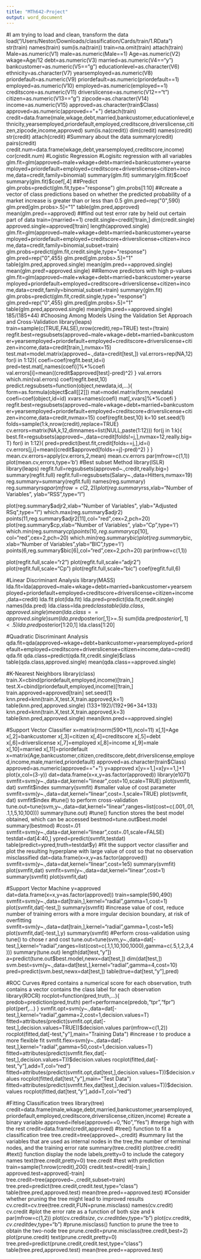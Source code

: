 ```yaml
---
title: "MTh642-Project"
output: word_document
---
```

#I am trying to load and clean, transform the data
load("/Users/Nestor/Downloads/classification/Cards/train/1.RData")
str(train)
names(train)
sum(is.na(train))
train=na.omit(train)
attach(train)
Male=as.numeric(V1)
male=as.numeric(Male==1)
Age=as.numeric(V2)
wkage=Age/12
debt=as.numeric(V3)
married=as.numeric(V4=="y")
bankcustomer=as.numeric(V5=="g")
educationlevel=as.character(V6)
ethnicity=as.character(V7)
yearsemployed=as.numeric(V8)
priordefault=as.numeric(V9)
priordefault=as.numeric(priordefault==1)
employed=as.numeric(V10)
employed=as.numeric(employed==1)
creditscore=as.numeric(V11)
driverslicense=as.numeric(V12=="t")
citizen=as.numeric(V13=="g")
zipcode=as.character(V14)
income=as.numeric(V15)
approved=as.character(train$Class)
approved=as.numeric(approved=="+")
detach(train)
credit=data.frame(male,wkage,debt,married,bankcustomer,educationlevel,ethnicity,yearsemployed,priordefault,employed,creditscore,driverslicense,citizen,zipcode,income,approved)
sum(is.na(credit))
dim(credit)
names(credit)
str(credit)
attach(credit)
#Summary about the data
summary(credit)
pairs(credit)
credit.num=data.frame(wkage,debt,yearsemployed,creditscore,income)
cor(credit.num)
#Logistic Regression
#Logisitc regression with all variables
glm.fit=glm(approved~male+wkage+debt+married+bankcustomer+yearsemployed+priordefault+employed+creditscore+driverslicense+citizen+income,data=credit,family=binomial)
summary(glm.fit)
summary(glm.fit)$coef
summary(glm.fit)$coef[,4]
##Predict
glm.probs=predict(glm.fit,type="response")
glm.probs[1:10]
##create a vector of class predictions based on whether the predicted probability of a market increase is greater than or less than 0.5
glm.pred=rep("0",590)
glm.pred[glm.probs>.5]="1"
table(glm.pred,approved)
mean(glm.pred==approved)
##find out test error rate by held out certain part of data
train=(married==1)
credit.single=credit[!train,]
dim(credit.single)
approved.single=approved[!train]
length(approved.single)
glm.fit=glm(approved~male+wkage+debt+married+bankcustomer+yearsemployed+priordefault+employed+creditscore+driverslicense+citizen+income,data=credit,family=binomial,subset=train)
glm.probs=predict(glm.fit,credit.single,type="response")
glm.pred=rep("0",455)
glm.pred[glm.probs>.5]="1"
table(glm.pred,approved.single)
mean(glm.pred==approved.single)
mean(glm.pred!=approved.single)
##Remove predictors with high p-values
glm.fit=glm(approved~male+wkage+debt+married+bankcustomer+yearsemployed+priordefault+employed+creditscore+driverslicense+citizen+income,data=credit,family=binomial,subset=train)
summary(glm.fit)
glm.probs=predict(glm.fit,credit.single,type="response")
glm.pred=rep("0",455)
glm.pred[glm.probs>.5]="1"
table(glm.pred,approved.single)
mean(glm.pred==approved.single)
185/(185+44)
#Choosing Among Models Using the Validation Set Approach and Cross-Validation
library(leaps)
train=sample(c(TRUE,FALSE),nrow(credit),rep=TRUE)
test=(!train)
regfit.best=regsubsets(approved~male+wkage+debt+married+bankcustomer+yearsemployed+priordefault+employed+creditscore+driverslicense+citizen+income,data=credit[train,],nvmax=15)
test.mat=model.matrix(approved~.,data=credit[test,])
val.errors=rep(NA,12)
for(i in 1:12){
coefi=coef(regfit.best,id=i)
pred=test.mat[,names(coefi)]%*%coefi
val.errors[i]=mean((credit$approved[test]-pred)^2)
}
val.errors
which.min(val.errors)
coef(regfit.best,10)
predict.regsubsets=function(object,newdata,id,...){
form=as.formula(object$call[[2]])
mat=model.matrix(form,newdata)
coefi=coef(object,id=id)
xvars=names(coefi)
mat[,xvars]%*%coefi
}
regfit.best=regsubsets(approved~male+wkage+debt+married+bankcustomer+yearsemployed+priordefault+employed+creditscore+driverslicense+citizen+income,data=credit,nvmax=15)
coef(regfit.best,10)
k=10
set.seed(1)
folds=sample(1:k,nrow(credit),replace=TRUE)
cv.errors=matrix(NA,k,12,dimnames=list(NULL,paste(1:12)))
for(j in 1:k){
best.fit=regsubsets(approved~.,data=credit[folds!=j,],nvmax=12,really.big=T)
for(i in 1:12){
  pred=predict(best.fit,credit[folds==j,],id=i)
  cv.errors[j,i]=mean((credit$approved[folds==j]-pred)^2)
}
}
mean.cv.errors=apply(cv.errors,2,mean)
mean.cv.errors
par(mfrow=c(1,1))
plot(mean.cv,errors,type='b')
#Best subset Method
library(ISLR)
library(leaps)
regfit.full=regsubsets(approved~.,credit,really.big=)
summary(regfit.full)
regfit.full=regsubsets(Salary~.,data=Hitters,nvmax=19)
reg.summary=summary(regfit.full)
names(reg.summary)
reg.summary$rsq
par(mfrow=c(2,2))
plot(reg.summary$rss,xlab="Number of Variables", ylab="RSS",type="l")

plot(reg.summary$adjr2,xlab="Number of Variables", ylab="Adjusted RSq",type="l")
which.max(reg.summary$adjr2)
points(11,reg.summary$adjr2[11],col="red",cex=2,pch=20)
plot(reg.summary$cp,xlab="Number of Variables", ylab="Cp",type='l')
which.min(reg.summary$cp)
points(10,reg.summary$cp[10], col="red",cex=2,pch=20)
which.min(reg.summary$bic)
plot(reg.summary$bic, xlab="Number of Variables",ylab="BIC",type='l')
points(6,reg.summary$bic[6],col="red",cex=2,pch=20)
par(mfrow=c(1,1))

plot(regfit.full,scale="r2")
plot(regfit.full,scale="adjr2")
plot(regfit.full,scale="Cp")
plot(regfit.full,scale="bic")
coef(regfit.full,6)


#Linear Discriminant Analysis
library(MASS)
lda.fit=lda(approved~male+wkage+debt+married+bankcustomer+yearsemployed+priordefault+employed+creditscore+driverslicense+citizen+income,data=credit)
lda.fit
plot(lda.fit)
lda.pred=predict(lda.fit,credit.single)
names(lda.pred)
lda.class=lda.pred$class
table(lda.class,approved.single)
mean(lda.class==approved.single)
sum(lda.pred$posterior[,1]>=.5)
sum(lda.pred$posterior[,1]<.5)
lda.pred$posterior[1:20,1]
lda.class[1:20]

#Quadratic Discriminant Analysis
qda.fit=qda(approved~wkage+debt+bankcustomer+yearsemployed+priordefault+employed+creditscore+driverslicense+citizen+income,data=credit)
qda.fit
qda.class=predict(qda.fit,credit.single)$class
table(qda.class,approved.single)
mean(qda.class==approved.single)

#K-Nearest Neighbors
library(class)
train.X=cbind(priordefault,employed,income)[train,]
test.X=cbind(priordefault,employed,income)[!train,]
train.approved=approved[train]
set.seed(1)
knn.pred=knn(train.X,test.X,train.approved,k=1)
table(knn.pred,approved.single)
(133+192)/(192+96+34+133)
knn.pred=knn(train.X,test.X,train.approved,k=3)
table(knn.pred,approved.single)
mean(knn.pred==approved.single)

#Support Vector Classifier
x=matrix(rnorm(590*11),ncol=11)
x[,1]=Age
x[,2]=bankcustomer
x[,3]=citizen
x[,4]=creditscore
x[,5]=debt
x[,6]=driverslicense
x[,7]=employed
x[,8]=income
x[,9]=male
x[,10]=married
x[,11]=priordefault
x=matrix(Age,bankcustomer,citizen,creditscore,debt,driverslicense,employed,income,male,married,priordefault)
approved=as.character(train$Class)
approved=as.numeric(approved=="+")
y=approved
x[y==1,]=x[y==1,]+1
plot(x,col=(3-y))
dat=data.frame(x=x,y=as.factor(approved))
library(e1071)
svmfit=svm(y~.,data=dat,kernel="linear",cost=10,scale=TRUE)
plot(svmfit, dat)
svmfit$index
summary(svmfit)
#smaller value of cost parameter
svmfit=svm(y~.,data=dat,kernel="linear",cost=.1,scale=TRUE)
plot(svmfit, dat)
svmfit$index
#tune() to perform cross-validation
tune.out=tune(svm,y~.,data=dat,kernel="linear",ranges=list(cost=c(.001,.01,.1,1,5,10,100)))
summary(tune.out)
#tune() function stores the best model obtained, which can be accessed
bestmod=tune.out$best.model
summary(bestmod)
#cost=.01
svmfit=svm(y~.,data=dat,kernel="linear",cost=.01,scale=FALSE)
testdat=dat[4:40,]
ypred=predict(svmfit,testdat)
table(predict=ypred,truth=testdat$y)
#fit the support vector classifier and plot the resulting hyperplane with large value of cost so that no observation misclassified
dat=data.frame(x=x,y=as.factor(approved))
svmfit=svm(y~.,data=dat,kernel="linear",cost=1e5)
summary(svmfit)
plot(svmfit,dat)
svmfit=svm(y~.,data=dat,kernel="linear",cost=1)
summary(svmfit)
plot(svmfit,dat)

#Support Vector Machine
y=approved
dat=data.frame(x=x,y=as.factor(approved))
train=sample(590,490)
svmfit=svm(y~.,data=dat[train,],kernel="radial",gamma=1,cost=1)
plot(svmfit,dat[-test,])
summary(svmfit)
#increase value of cost, reduce number of training errors with a more irrgular decision boundary, at risk of overfitting
svmfit=svm(y~.,data=dat[train,],kernel="radial",gamma=1,cost=1e5)
plot(svmfit,dat[-test,],y)
summary(svmfit)
#Perform cross-validation using tune() to chose r and cost 
tune.out=tune(svm,y~.,data=dat[-test,],kernel="radial",ranges=list(cost=c(.1,1,10,100,1000),gamma=c(.5,1,2,3,4)))
summary(tune.out)
length(dat[test,"y"])
a=predict(tune.out$best.model,newx=dat[test,])
dim(dat[test,])
svm.best=svm(y~.,data=dat[test,],kernel="radial",gamma=4,cost=10)
pred=predict(svm.best,newx=dat[test,])
table(true=dat[test,"y"],pred)

#ROC Curves
#pred contains a numerical score for each observation, truth contains a vector contains the class label for each observation
library(ROCR)
rocplot=function(pred,truth,...){
predob=prediction(pred,truth)
perf=performance(predob,"tpr","fpr")
plot(perf,...)
}
svmfit.opt=svm(y~.,data=dat[-test,],kernel="radial",gamma=2,cost=1,decision.values=T)
fitted=attributes(predict(svmfit.opt,dat[-test,],decision.values=TRUE))$decision.values
par(mfrow=c(1,2))
rocplot(fitted,dat[-test,"y"],main="Training Data")
#increase r to produce a more flexible fit 
svmfit.flex=svm(y~.,data=dat[-test,],kernel="radial",gamma=50,cost=1,decision.values=T)
fitted=attributes(predict(svmfit.flex,dat[-test,],decision.values=T))$decision.values
rocplot(fitted,dat[-test,"y"],add=T,col="red")
fitted=attributes(predict(svmfit.opt,dat[test,],decision.values=T))$decision.values
rocplot(fitted,dat[test,"y"],main="Test Data")
fitted=attributes(predict(svmfit.flex,dat[test,],decision.values=T))$decision.values
rocplot(fitted,dat[test,"y"],add=T,col="red")

#Fitting Classification trees
library(tree)
credit=data.frame(male,wkage,debt,married,bankcustomer,yearsemployed,priordefault,employed,creditscore,driverslicense,citizen,income)
#create a binary variable
approved=ifelse(approved==0,"No","Yes")
#merge high with the rest
credit=data.frame(credit,approved)
#tree() function to fit a classification tree
tree.credit=tree(approved~.,credit)
#summary list the variables that are used as internal nodes in the tree,the number of terminal nodes, and the training error rate
summary(tree.credit)
plot(tree.credit)
#text() function display the node labels,pretty=0 to include the category names
text(tree.credit,pretty=0)
tree.credit
#test with prediction
train=sample(1:nrow(credit),200)
credit.test=credit[-train,]
approved.test=approved[-train]
tree.credit=tree(approved~.,credit,subset=train)
tree.pred=predict(tree.credit,credit.test,type="class")
table(tree.pred,approved.test)
mean(tree.pred==approved.test)
#Consider whether pruning the tree might lead to improved results
cv.credit=cv.tree(tree.credit,FUN=prune.misclass)
names(cv.credit)
cv.credit
#plot the error rate as a function of both size and k
par(mfrow=c(1,2))
plot(cv.credit$size,cv.credit$dev,type="b")
plot(cv.credit$k,cv.credit$dev,type="b")
#prune.misclass() function to prune the tree to obtain the two-node tree
prune.credit=prune.misclass(tree.credit,best=2)
plot(prune.credit)
text(prune.credit,pretty=0)
tree.pred=predict(prune.credit,credit.test,type="class")
table(tree.pred,approved.test)
mean(tree.pred==approved.test)
